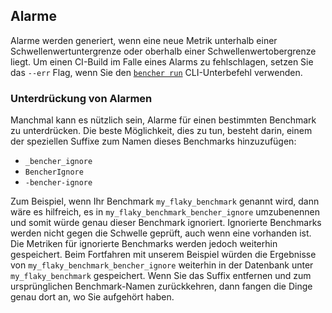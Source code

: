 ## Alarme
Alarme werden generiert, wenn eine neue Metrik unterhalb einer Schwellenwertuntergrenze oder oberhalb einer Schwellenwertobergrenze liegt.
Um einen CI-Build im Falle eines Alarms zu fehlschlagen, setzen Sie das `--err` Flag, wenn Sie den <code><a href="/de/docs/explanation/bencher-run/">bencher run</a></code> CLI-Unterbefehl verwenden.

### Unterdrückung von Alarmen
Manchmal kann es nützlich sein, Alarme für einen bestimmten Benchmark zu unterdrücken.
Die beste Möglichkeit, dies zu tun, besteht darin, einem der speziellen Suffixe zum Namen dieses Benchmarks hinzuzufügen:

- `_bencher_ignore`
- `BencherIgnore`
- `-bencher-ignore`

Zum Beispiel, wenn Ihr Benchmark `my_flaky_benchmark` genannt wird, dann wäre es hilfreich, es in `my_flaky_benchmark_bencher_ignore` umzubenennen
und somit würde genau dieser Benchmark ignoriert.
Ignorierte Benchmarks werden nicht gegen die Schwelle geprüft, auch wenn eine vorhanden ist.
Die Metriken für ignorierte Benchmarks werden jedoch weiterhin gespeichert.
Beim Fortfahren mit unserem Beispiel würden die Ergebnisse von `my_flaky_benchmark_bencher_ignore` weiterhin in der Datenbank unter `my_flaky_benchmark` gespeichert.
Wenn Sie das Suffix entfernen und zum ursprünglichen Benchmark-Namen zurückkehren,
dann fangen die Dinge genau dort an, wo Sie aufgehört haben.